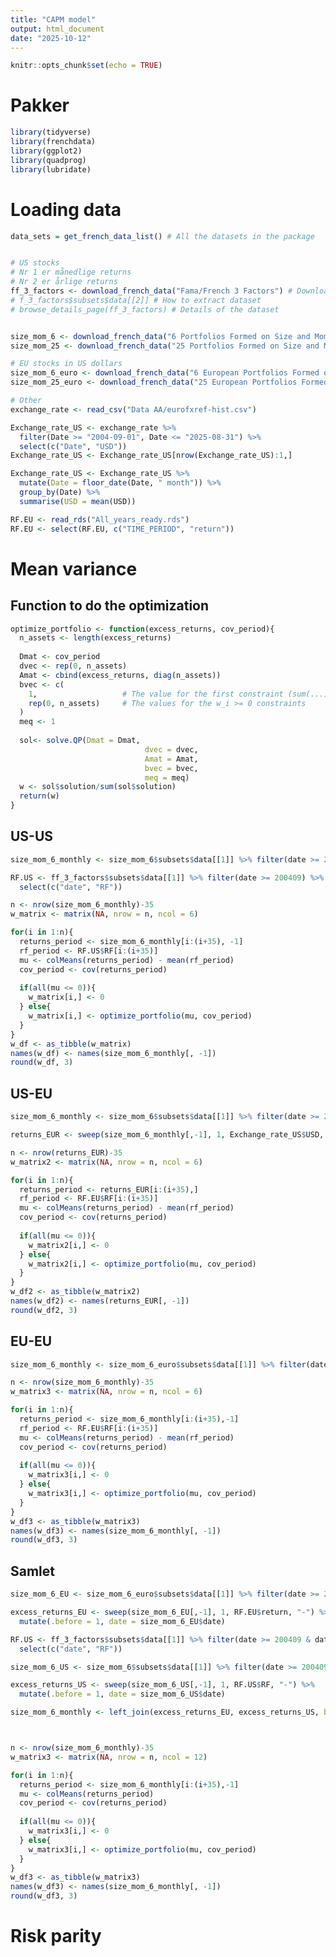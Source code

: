 ```yaml
---
title: "CAPM model"
output: html_document
date: "2025-10-12"
---
```


```r
knitr::opts_chunk$set(echo = TRUE)
```

# Pakker
```r
library(tidyverse)
library(frenchdata)
library(ggplot2)
library(quadprog)
library(lubridate)
```

# Loading data
```r
data_sets = get_french_data_list() # All the datasets in the package


# US stocks
# Nr 1 er månedlige returns
# Nr 2 er årlige returns
ff_3_factors <- download_french_data("Fama/French 3 Factors") # Download of data
# f_3_factors$subsets$data[[2]] # How to extract dataset
# browse_details_page(ff_3_factors) # Details of the dataset


size_mom_6 <- download_french_data("6 Portfolios Formed on Size and Momentum (2 x 3)")
size_mom_25 <- download_french_data("25 Portfolios Formed on Size and Momentum (5 x 5)")

# EU stocks in US dollars
size_mom_6_euro <- download_french_data("6 European Portfolios Formed on Size and Momentum (2 x 3)")
size_mom_25_euro <- download_french_data("25 European Portfolios Formed on Size and Momentum (5 x 5)")

# Other
exchange_rate <- read_csv("Data AA/eurofxref-hist.csv")

Exchange_rate_US <- exchange_rate %>% 
  filter(Date >= "2004-09-01", Date <= "2025-08-31") %>% 
  select(c("Date", "USD"))
Exchange_rate_US <- Exchange_rate_US[nrow(Exchange_rate_US):1,]

Exchange_rate_US <- Exchange_rate_US %>% 
  mutate(Date = floor_date(Date, " month")) %>% 
  group_by(Date) %>% 
  summarise(USD = mean(USD))

RF.EU <- read_rds("All_years_ready.rds")
RF.EU <- select(RF.EU, c("TIME_PERIOD", "return"))
```


# Mean variance
## Function to do the optimization
```r
optimize_portfolio <- function(excess_returns, cov_period){
  n_assets <- length(excess_returns)
  
  Dmat <- cov_period
  dvec <- rep(0, n_assets)
  Amat <- cbind(excess_returns, diag(n_assets))
  bvec <- c(
    1,                   # The value for the first constraint (sum(...) = 1)
    rep(0, n_assets)     # The values for the w_i >= 0 constraints
  )
  meq <- 1
  
  sol<- solve.QP(Dmat = Dmat,
                              dvec = dvec,
                              Amat = Amat,
                              bvec = bvec,
                              meq = meq)
  w <- sol$solution/sum(sol$solution)
  return(w)
}
```

## US-US
```r
size_mom_6_monthly <- size_mom_6$subsets$data[[1]] %>% filter(date >= 200409)

RF.US <- ff_3_factors$subsets$data[[1]] %>% filter(date >= 200409) %>% 
  select(c("date", "RF"))

n <- nrow(size_mom_6_monthly)-35
w_matrix <- matrix(NA, nrow = n, ncol = 6)

for(i in 1:n){
  returns_period <- size_mom_6_monthly[i:(i+35), -1]
  rf_period <- RF.US$RF[i:(i+35)]
  mu <- colMeans(returns_period) - mean(rf_period)
  cov_period <- cov(returns_period)
  
  if(all(mu <= 0)){
    w_matrix[i,] <- 0
  } else{
    w_matrix[i,] <- optimize_portfolio(mu, cov_period)
  }
}
w_df <- as_tibble(w_matrix)
names(w_df) <- names(size_mom_6_monthly[, -1])
round(w_df, 3)
```

## US-EU
```r
size_mom_6_monthly <- size_mom_6$subsets$data[[1]] %>% filter(date >= 200409)

returns_EUR <- sweep(size_mom_6_monthly[,-1], 1, Exchange_rate_US$USD, "/")

n <- nrow(returns_EUR)-35
w_matrix2 <- matrix(NA, nrow = n, ncol = 6)

for(i in 1:n){
  returns_period <- returns_EUR[i:(i+35),]
  rf_period <- RF.EU$RF[i:(i+35)]
  mu <- colMeans(returns_period) - mean(rf_period)
  cov_period <- cov(returns_period)
  
  if(all(mu <= 0)){
    w_matrix2[i,] <- 0
  } else{
    w_matrix2[i,] <- optimize_portfolio(mu, cov_period)
  }
}
w_df2 <- as_tibble(w_matrix2)
names(w_df2) <- names(returns_EUR[, -1])
round(w_df2, 3)
```


## EU-EU
```r
size_mom_6_monthly <- size_mom_6_euro$subsets$data[[1]] %>% filter(date >= 200409)

n <- nrow(size_mom_6_monthly)-35
w_matrix3 <- matrix(NA, nrow = n, ncol = 6)

for(i in 1:n){
  returns_period <- size_mom_6_monthly[i:(i+35),-1]
  rf_period <- RF.EU$RF[i:(i+35)]
  mu <- colMeans(returns_period) - mean(rf_period)
  cov_period <- cov(returns_period)
  
  if(all(mu <= 0)){
    w_matrix3[i,] <- 0
  } else{
    w_matrix3[i,] <- optimize_portfolio(mu, cov_period)
  }
}
w_df3 <- as_tibble(w_matrix3)
names(w_df3) <- names(size_mom_6_monthly[, -1])
round(w_df3, 3)
```

## Samlet
```r
size_mom_6_EU <- size_mom_6_euro$subsets$data[[1]] %>% filter(date >= 200409 & date <= 202412)

excess_returns_EU <- sweep(size_mom_6_EU[,-1], 1, RF.EU$return, "-") %>% 
  mutate(.before = 1, date = size_mom_6_EU$date)

RF.US <- ff_3_factors$subsets$data[[1]] %>% filter(date >= 200409 & date <= 202412) %>% 
  select(c("date", "RF"))

size_mom_6_US <- size_mom_6$subsets$data[[1]] %>% filter(date >= 200409 & date <= 202412)

excess_returns_US <- sweep(size_mom_6_US[,-1], 1, RF.US$RF, "-") %>% 
  mutate(.before = 1, date = size_mom_6_US$date)

size_mom_6_monthly <- left_join(excess_returns_EU, excess_returns_US, by = "date", suffix = c(".EU", ".US"))



n <- nrow(size_mom_6_monthly)-35
w_matrix3 <- matrix(NA, nrow = n, ncol = 12)

for(i in 1:n){
  returns_period <- size_mom_6_monthly[i:(i+35),-1]
  mu <- colMeans(returns_period)
  cov_period <- cov(returns_period)
  
  if(all(mu <= 0)){
    w_matrix3[i,] <- 0
  } else{
    w_matrix3[i,] <- optimize_portfolio(mu, cov_period)
  }
}
w_df3 <- as_tibble(w_matrix3)
names(w_df3) <- names(size_mom_6_monthly[, -1])
round(w_df3, 3)

```


# Risk parity
```r

```



